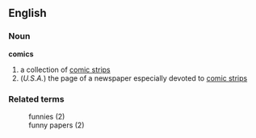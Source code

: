 ==English==
===Noun===
'''comics'''
#a collection of [[comic strip]]s
#(''U.S.A.'') the page of a newspaper especially devoted to [[comic strip]]s
===Related terms===
:funnies (2)
:funny papers (2)